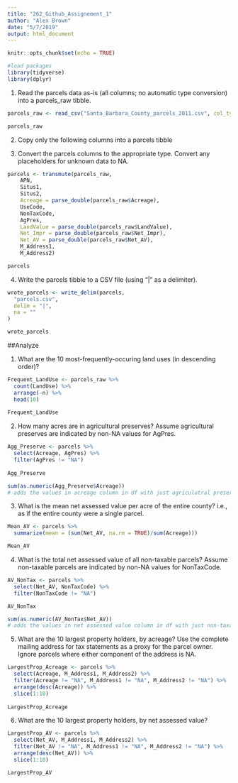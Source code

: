 ```yaml
---
title: "262_Github_Assignement_1"
author: "Alex Brown"
date: "5/7/2019"
output: html_document
---
```


```r
knitr::opts_chunk$set(echo = TRUE)
```

```r
#load packages
library(tidyverse)
library(dplyr)
```

1. Read the parcels data as-is (all columns; no automatic type conversion) into a parcels_raw tibble.
```r

parcels_raw <- read_csv("Santa_Barbara_County_parcels_2011.csv", col_types = cols(.default = col_character()))

parcels_raw
```
2. Copy only the following columns into a parcels tibble

3. Convert the parcels columns to the appropriate type. Convert any placeholders for unknown data to NA.
```r
parcels <- transmute(parcels_raw,
    APN,
    Situs1,
    Situs2,
    Acreage = parse_double(parcels_raw$Acreage),
    UseCode,
    NonTaxCode,
    AgPres,
    LandValue = parse_double(parcels_raw$LandValue),
    Net_Impr = parse_double(parcels_raw$Net_Impr),
    Net_AV = parse_double(parcels_raw$Net_AV),
    M_Address1,
    M_Address2)

parcels
```

4. Write the parcels tibble to a CSV file (using "|" as a delimiter).
```r
wrote_parcels <- write_delim(parcels,
  "parcels.csv",
  delim = "|",
  na = ""
)

wrote_parcels
```

##Analyze

1. What are the 10 most-frequently-occuring land uses (in descending order)?
```r
Frequent_LandUse <- parcels_raw %>%
  count(LandUse) %>% 
  arrange(-n) %>% 
  head(10)
  
Frequent_LandUse

```

2. How many acres are in agricultural preserves?
Assume agricultural preserves are indicated by non-NA values for AgPres.
```r
Agg_Preserve <- parcels %>%
  select(Acreage, AgPres) %>% 
  filter(AgPres != "NA")
  
Agg_Preserve

sum(as.numeric(Agg_Preserve$Acreage)) 
# adds the values in acreage column in df with just agriculutral preserves
```

3. What is the mean net assessed value per acre of the entire county?
i.e., as if the entire county were a single parcel.
```r
Mean_AV <- parcels %>% 
  summarize(mean = (sum(Net_AV, na.rm = TRUE)/sum(Acreage)))

Mean_AV

```

4. What is the total net assessed value of all non-taxable parcels?
Assume non-taxable parcels are indicated by non-NA values for NonTaxCode.
```r
AV_NonTax <- parcels %>%
  select(Net_AV, NonTaxCode) %>% 
  filter(NonTaxCode != "NA")

AV_NonTax

sum(as.numeric(AV_NonTax$Net_AV))
# adds the values in net assessed value column in df with just non-taxable parcels
```

5. What are the 10 largest property holders, by acreage?
Use the complete mailing address for tax statements as a proxy for the parcel owner. Ignore parcels where either component of the address is NA.
```r

LargestProp_Acreage <- parcels %>% 
  select(Acreage, M_Address1, M_Address2) %>% 
  filter(Acreage != "NA", M_Address1 != "NA", M_Address2 != "NA") %>% 
  arrange(desc(Acreage)) %>%
  slice(1:10) 
  
LargestProp_Acreage
```

6. What are the 10 largest property holders, by net assessed value?
```r
LargestProp_AV <- parcels %>% 
  select(Net_AV, M_Address1, M_Address2) %>% 
  filter(Net_AV != "NA", M_Address1 != "NA", M_Address2 != "NA") %>%
  arrange(desc(Net_AV)) %>%
  slice(1:10)

LargestProp_AV
```


